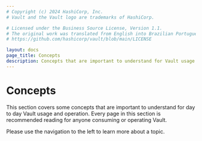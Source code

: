 ```yaml
---
# Copyright (c) 2024 HashiCorp, Inc.
# Vault and the Vault logo are trademarks of HashiCorp.

# Licensed under the Business Source License, Version 1.1.
# The original work was translated from English into Brazilian Portuguese.
# https://github.com/hashicorp/vault/blob/main/LICENSE

layout: docs
page_title: Concepts
description: Concepts that are important to understand for Vault usage.
---
```


# Concepts

This section covers some concepts that are important to understand for day to
day Vault usage and operation. Every page in this section is recommended
reading for anyone consuming or operating Vault.

Please use the navigation to the left to learn more about a topic.
